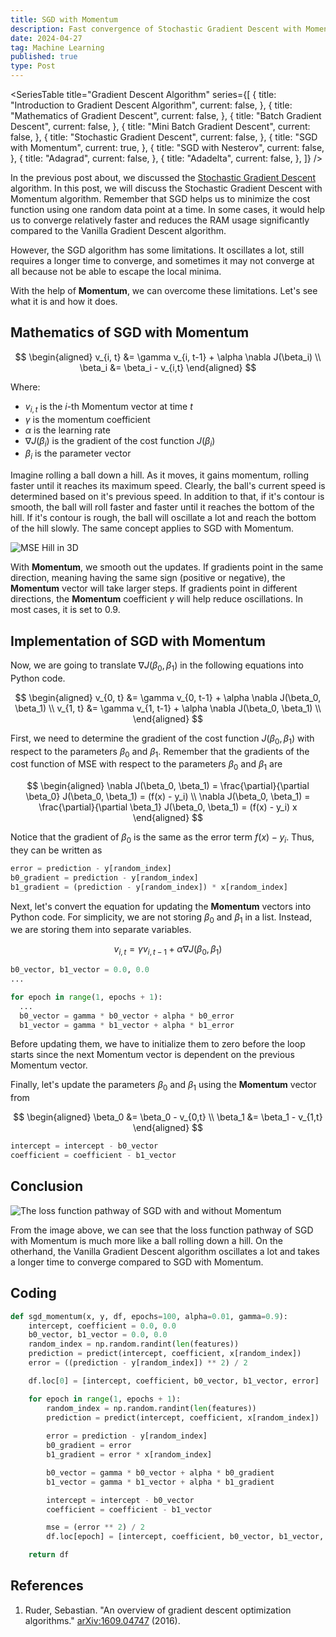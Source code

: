```yaml
---
title: SGD with Momentum
description: Fast convergence of Stochastic Gradient Descent with Momentum in Python
date: 2024-04-27
tag: Machine Learning
published: true
type: Post
---
```


<SeriesTable
  title="Gradient Descent Algorithm"
  series={[
    {
      title: "Introduction to Gradient Descent Algorithm",
      current: false,
    },
    {
      title: "Mathematics of Gradient Descent",
      current: false,
    },
    {
      title: "Batch Gradient Descent",
      current: false,
    },
    {
      title: "Mini Batch Gradient Descent",
      current: false,
    },
    {
      title: "Stochastic Gradient Descent",
      current: false,
    },
    {
      title: "SGD with Momentum",
      current: true,
    },
    {
      title: "SGD with Nesterov",
      current: false,
    },
    {
      title: "Adagrad",
      current: false,
    },
    {
      title: "Adadelta",
      current: false,
    },
  ]}
/>

In the previous post about, we discussed the [Stochastic Gradient Descent](/posts/stochastic-gradient-descent) algorithm. In this post, we will discuss the Stochastic Gradient Descent with Momentum algorithm.
Remember that SGD helps us to minimize the cost function using one random data point at a time.
In some cases, it would help us to converge relatively faster and reduces the RAM usage significantly compared to the Vanilla Gradient Descent algorithm.

However, the SGD algorithm has some limitations.
It oscillates a lot, still requires a longer time to converge, and sometimes it may not converge at all because not be able to escape the local minima.

With the help of __Momentum__, we can overcome these limitations.
Let's see what it is and how it does.

## Mathematics of SGD with Momentum

$$
\begin{aligned}
  v_{i, t} &= \gamma v_{i, t-1} + \alpha \nabla J(\beta_i) \\
  \beta_i &= \beta_i - v_{i,t}
\end{aligned}
$$

Where:
- $v_{i,t}$ is the $i$-th Momentum vector  at time $t$
- $\gamma$ is the momentum coefficient
- $\alpha$ is the learning rate
- $\nabla J(\beta_i)$ is the gradient of the cost function $J(\beta_i)$
- $\beta_i$ is the parameter vector

Imagine rolling a ball down a hill. As it moves, it gains momentum, rolling faster until it reaches
its maximum speed. Clearly, the ball's current speed is determined based on it's previous speed.
In addition to that, if it's contour is smooth, the ball will roll faster and faster until it reaches the bottom of the hill.
If it's contour is rough, the ball will oscillate a lot and reach the bottom of the hill slowly.
The same concept applies to SGD with Momentum.

![MSE Hill in 3D](/assets/posts/sgd-with-momentum/3d-mse.png)

With __Momentum__, we smooth out the updates. If gradients point in the same direction, meaning having the same sign (positive or negative), the __Momentum__ vector will take larger steps.
If gradients point in different directions, the __Momentum__ coefficient $\gamma$ will help reduce oscillations.
In most cases, it is set to $0.9$. 

## Implementation of SGD with Momentum

Now, we are going to translate $\nabla J(\beta_0, \beta_1)$ in the following equations into Python code.

$$
\begin{aligned}
  v_{0, t} &= \gamma v_{0, t-1} + \alpha \nabla J(\beta_0, \beta_1) \\
  v_{1, t} &= \gamma v_{1, t-1} + \alpha \nabla J(\beta_0, \beta_1) \\
\end{aligned}
$$

First, we need to determine the gradient of the cost function $J(\beta_0, \beta_1)$ with respect to the parameters $\beta_0$ and $\beta_1$.
Remember that the gradients of the cost function of MSE with respect to the parameters $\beta_0$ and $\beta_1$ are

$$
    \begin{aligned}
        \nabla J(\beta_0, \beta_1) = \frac{\partial}{\partial \beta_0} J(\beta_0, \beta_1) = (f(x) - y_i) \\
        \nabla J(\beta_0, \beta_1) = \frac{\partial}{\partial \beta_1} J(\beta_0, \beta_1) = (f(x) - y_i) x
    \end{aligned}
$$

Notice that the gradient of $\beta_0$ is the same as the error term $f(x) - y_i$.
Thus, they can be written as

```python
error = prediction - y[random_index]
b0_gradient = prediction - y[random_index]
b1_gradient = (prediction - y[random_index]) * x[random_index]
```

Next, let's convert the equation for updating the __Momentum__ vectors into Python code.
For simplicity, we are not storing $\beta_0$ and $\beta_1$ in a list.
Instead, we are storing them into separate variables.

$$
v_{i, t} = \gamma v_{i, t-1} + \alpha \nabla J(\beta_0, \beta_1)
$$

```python
b0_vector, b1_vector = 0.0, 0.0
...

for epoch in range(1, epochs + 1):
  ...
  b0_vector = gamma * b0_vector + alpha * b0_error
  b1_vector = gamma * b1_vector + alpha * b1_error
```

Before updating them, we have to initialize them to zero before the loop starts since the next Momentum vector is dependent on the previous Momentum vector.

Finally, let's update the parameters $\beta_0$ and $\beta_1$ using the __Momentum__ vector from 

$$
\begin{aligned}
  \beta_0 &= \beta_0 - v_{0,t} \\
  \beta_1 &= \beta_1 - v_{1,t}
\end{aligned}
$$

```python
intercept = intercept - b0_vector
coefficient = coefficient - b1_vector
```

## Conclusion

![The loss function pathway of SGD with and without Momentum](/assets/posts/sgd-with-momentum/sgd-momentum.png)

From the image above, we can see that the loss function pathway of SGD with Momentum is much more like a ball rolling down a hill.
On the otherhand, the Vanilla Gradient Descent algorithm oscillates a lot and takes a longer time to converge compared to SGD with Momentum.

## Coding

```python
def sgd_momentum(x, y, df, epochs=100, alpha=0.01, gamma=0.9):
    intercept, coefficient = 0.0, 0.0
    b0_vector, b1_vector = 0.0, 0.0
    random_index = np.random.randint(len(features))
    prediction = predict(intercept, coefficient, x[random_index])
    error = ((prediction - y[random_index]) ** 2) / 2

    df.loc[0] = [intercept, coefficient, b0_vector, b1_vector, error]

    for epoch in range(1, epochs + 1):
        random_index = np.random.randint(len(features))
        prediction = predict(intercept, coefficient, x[random_index])
        
        error = prediction - y[random_index]
        b0_gradient = error
        b1_gradient = error * x[random_index]

        b0_vector = gamma * b0_vector + alpha * b0_gradient
        b1_vector = gamma * b1_vector + alpha * b1_gradient

        intercept = intercept - b0_vector
        coefficient = coefficient - b1_vector

        mse = (error ** 2) / 2
        df.loc[epoch] = [intercept, coefficient, b0_vector, b1_vector, mse]

    return df
```

## References

1. Ruder, Sebastian. "An overview of gradient descent optimization algorithms." [arXiv:1609.04747](https://arxiv.org/abs/1609.04747) (2016).